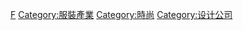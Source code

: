 {{Commonscat|Clothing brands}}

[[Category:制造公司|F]]
[[Category:服裝產業|Category:服裝產業]]
[[Category:時尚|Category:時尚]]
[[Category:设计公司|Category:设计公司]]